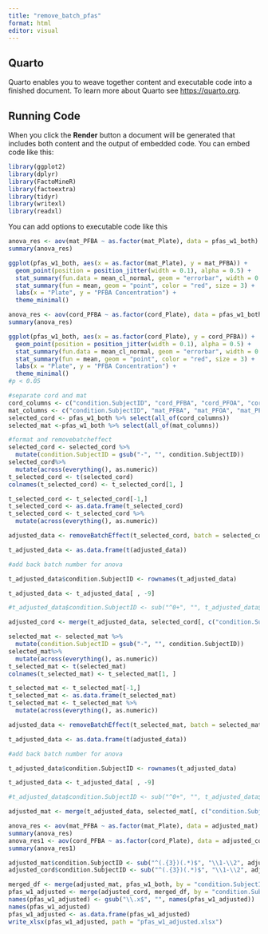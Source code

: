 ---
title: "remove_batch_pfas"
format: html
editor: visual
---

## Quarto

Quarto enables you to weave together content and executable code into a finished document. To learn more about Quarto see <https://quarto.org>.

## Running Code

When you click the **Render** button a document will be generated that includes both content and the output of embedded code. You can embed code like this:

```{r}
library(ggplot2)
library(dplyr)
library(FactoMineR)
library(factoextra)
library(tidyr)
library(writexl)
library(readxl)
```

You can add options to executable code like this

```{r}
anova_res <- aov(mat_PFBA ~ as.factor(mat_Plate), data = pfas_w1_both)
summary(anova_res)

ggplot(pfas_w1_both, aes(x = as.factor(mat_Plate), y = mat_PFBA)) +
  geom_point(position = position_jitter(width = 0.1), alpha = 0.5) +
  stat_summary(fun.data = mean_cl_normal, geom = "errorbar", width = 0.1, color = "blue") +
  stat_summary(fun = mean, geom = "point", color = "red", size = 3) +
  labs(x = "Plate", y = "PFBA Concentration") +
  theme_minimal()

anova_res <- aov(cord_PFBA ~ as.factor(cord_Plate), data = pfas_w1_both)
summary(anova_res)

ggplot(pfas_w1_both, aes(x = as.factor(cord_Plate), y = cord_PFBA)) +
  geom_point(position = position_jitter(width = 0.1), alpha = 0.5) +
  stat_summary(fun.data = mean_cl_normal, geom = "errorbar", width = 0.2, color = "blue") +
  stat_summary(fun = mean, geom = "point", color = "red", size = 3) +
  labs(x = "Plate", y = "PFBA Concentration") +
  theme_minimal()
#p < 0.05
```

```{r}
#separate cord and mat
cord_columns <- c("condition.SubjectID", "cord_PFBA", "cord_PFOA", "cord_PFNA", "cord_PFDA", "cord_PFUnDA", "cord_PFBS", "cord_PFHxS", "cord_PFOS", "cord_Plate")
mat_columns <- c("condition.SubjectID", "mat_PFBA", "mat_PFOA", "mat_PFNA", "mat_PFDA", "mat_PFUnDA", "mat_PFBS", "mat_PFHxS", "mat_PFOS", "mat_Plate")
selected_cord <- pfas_w1_both %>% select(all_of(cord_columns))
selected_mat <-pfas_w1_both %>% select(all_of(mat_columns))
```

```{r}
#format and removebatcheffect
selected_cord <- selected_cord %>%
  mutate(condition.SubjectID = gsub("-", "", condition.SubjectID))
selected_cord%>%
  mutate(across(everything(), as.numeric))
t_selected_cord <- t(selected_cord)
colnames(t_selected_cord) <- t_selected_cord[1, ]

t_selected_cord <- t_selected_cord[-1,]
t_selected_cord <- as.data.frame(t_selected_cord)
t_selected_cord <- t_selected_cord %>%
  mutate(across(everything(), as.numeric))

adjusted_data <- removeBatchEffect(t_selected_cord, batch = selected_cord$cord_Plate)

t_adjusted_data <- as.data.frame(t(adjusted_data))

#add back batch number for anova

t_adjusted_data$condition.SubjectID <- rownames(t_adjusted_data)

t_adjusted_data <- t_adjusted_data[ , -9]

#t_adjusted_data$condition.SubjectID <- sub("^0+", "", t_adjusted_data$condition.SubjectID)

adjusted_cord <- merge(t_adjusted_data, selected_cord[, c("condition.SubjectID", "cord_Plate")], by = "condition.SubjectID", all.x = TRUE)

```

```{r}
selected_mat <- selected_mat %>%
  mutate(condition.SubjectID = gsub("-", "", condition.SubjectID))
selected_mat%>%
  mutate(across(everything(), as.numeric))
t_selected_mat <- t(selected_mat)
colnames(t_selected_mat) <- t_selected_mat[1, ]

t_selected_mat <- t_selected_mat[-1,]
t_selected_mat <- as.data.frame(t_selected_mat)
t_selected_mat <- t_selected_mat %>%
  mutate(across(everything(), as.numeric))

adjusted_data <- removeBatchEffect(t_selected_mat, batch = selected_mat$mat_Plate)

t_adjusted_data <- as.data.frame(t(adjusted_data))

#add back batch number for anova

t_adjusted_data$condition.SubjectID <- rownames(t_adjusted_data)

t_adjusted_data <- t_adjusted_data[ , -9]

#t_adjusted_data$condition.SubjectID <- sub("^0+", "", t_adjusted_data$condition.SubjectID)

adjusted_mat <- merge(t_adjusted_data, selected_mat[, c("condition.SubjectID", "mat_Plate")], by = "condition.SubjectID", all.x = TRUE)
```

```{r}
anova_res <- aov(mat_PFBA ~ as.factor(mat_Plate), data = adjusted_mat)
summary(anova_res)
anova_res1 <- aov(cord_PFBA ~ as.factor(cord_Plate), data = adjusted_cord)
summary(anova_res1)
```

```{r}
adjusted_mat$condition.SubjectID <- sub("^(.{3})(.*)$", "\\1-\\2", adjusted_mat$condition.SubjectID)
adjusted_cord$condition.SubjectID <- sub("^(.{3})(.*)$", "\\1-\\2", adjusted_cord$condition.SubjectID)
```

```{r}
merged_df <- merge(adjusted_mat, pfas_w1_both, by = "condition.SubjectID", all.x = TRUE)
pfas_w1_adjusted <- merge(adjusted_cord, merged_df, by = "condition.SubjectID", all.x = TRUE)
names(pfas_w1_adjusted) <- gsub("\\.x$", "", names(pfas_w1_adjusted))
names(pfas_w1_adjusted)
pfas_w1_adjusted <- as.data.frame(pfas_w1_adjusted)
write_xlsx(pfas_w1_adjusted, path = "pfas_w1_adjusted.xlsx")
```
